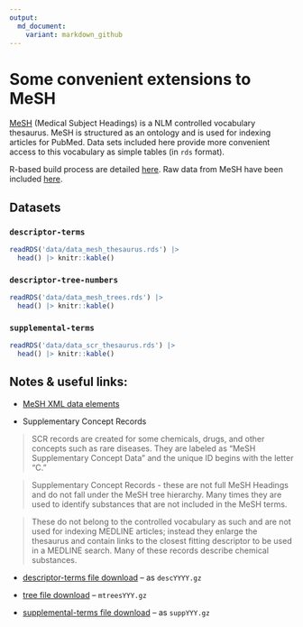 ```yaml
---
output:
  md_document:
    variant: markdown_github
---
```


# Some convenient extensions to MeSH

[MeSH](https://www.ncbi.nlm.nih.gov/mesh) (Medical Subject Headings) is a NLM controlled vocabulary thesaurus. MeSH is structured as an ontology and is used for indexing articles for PubMed. Data sets included here provide more convenient access to this vocabulary as simple tables (in `rds` format).


R-based build process are detailed [here](https://github.com/jaytimm/mesh-builds/tree/main/build).  Raw data from MeSH have been included [here](https://github.com/jaytimm/mesh-builds/tree/main/download).

## Datasets

### `descriptor-terms`

```r
readRDS('data/data_mesh_thesaurus.rds') |>
  head() |> knitr::kable()
```


### `descriptor-tree-numbers`

```r
readRDS('data/data_mesh_trees.rds') |>
  head() |> knitr::kable()
```

### `supplemental-terms`

```r
readRDS('data/data_scr_thesaurus.rds') |>
  head() |> knitr::kable()
```


## Notes & useful links:

* [MeSH XML data elements](https://www.nlm.nih.gov/mesh/xml_data_elements.html)

* Supplementary Concept Records

> SCR records are created for some chemicals, drugs, and other concepts
such as rare diseases. They are labeled as "MeSH Supplementary Concept
Data" and the unique ID begins with the letter "C." 

> Supplementary Concept Records - these are not full MeSH Headings
and do not fall under the MeSH tree hierarchy. Many times they are used
to identify substances that are not included in the MeSH terms.

> These do not belong to the controlled vocabulary as such and are not used for indexing MEDLINE articles; instead they enlarge the thesaurus and contain links to the closest fitting descriptor to be used in a MEDLINE search. Many of these records describe chemical substances.


* [descriptor-terms file download](https://nlmpubs.nlm.nih.gov/projects/mesh/MESH_FILES/xmlmesh/) -- as `descYYYY.gz`

* [tree file download](https://nlmpubs.nlm.nih.gov/projects/mesh/MESH_FILES/meshtrees/) -- `mtreesYYY.gz` 

* [supplemental-terms file download](https://nlmpubs.nlm.nih.gov/projects/mesh/MESH_FILES/xmlmesh/) -- as `suppYYY.gz`

